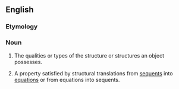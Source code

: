 ==English==

===Etymology===
{{suffix|structural|ity|lang=en}}

===Noun===
{{en-noun|~|structuralities}}

# {{lb|en|philosophy|theology}} The qualities or types of the structure or structures an object possesses.
# {{lb|en|mathematics|logic}} A property satisfied by structural translations from [[sequent]]s into [[equation]]s or from equations into sequents.